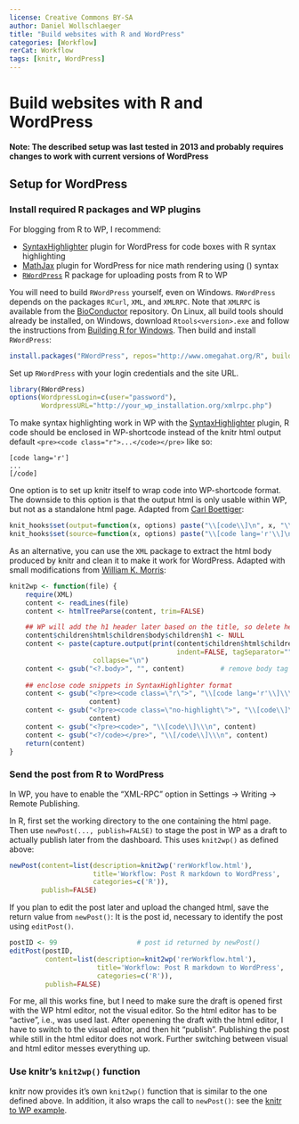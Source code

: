 ---
license: Creative Commons BY-SA
author: Daniel Wollschlaeger
title: "Build websites with R and WordPress"
categories: [Workflow]
rerCat: Workflow
tags: [knitr, WordPress]
---

Build websites with R and WordPress
=========================

**Note: The described setup was last tested in 2013 and probably requires changes to work with current versions of WordPress**

Setup for WordPress
-------------------------

### Install required R packages and WP plugins

For blogging from R to WP, I recommend:

 - [SyntaxHighlighter](http://wordpress.org/extend/plugins/syntaxhighlighter/) plugin for WordPress for code boxes with R syntax highlighting
 - [MathJax](http://wordpress.org/extend/plugins/mathjax-latex/) plugin for WordPress for nice math rendering using \(\LaTeX\) syntax
 - [`RWordPress`](http://www.omegahat.org/RWordPress/) R package for uploading posts from R to WP

You will need to build `RWordPress` yourself, even on Windows. `RWordPress` depends on the packages `RCurl`, `XML`, and `XMLRPC`. Note that `XMLRPC` is available from the [BioConductor](http://bioconductor.org/packages/release/extra/html/XMLRPC.html) repository. On Linux, all build tools should already be installed, on Windows, download `Rtools<version>.exe` and follow the instructions from [Building R for Windows](http://cran.r-project.org/bin/windows/Rtools/). Then build and install `RWordPress`:

```{r eval=FALSE}
install.packages("RWordPress", repos="http://www.omegahat.org/R", build=TRUE)
```

Set up `RWordPress` with your login credentials and the site URL.

```{r eval=FALSE}
library(RWordPress)
options(WordpressLogin=c(user="password"),
        WordpressURL="http://your_wp_installation.org/xmlrpc.php")
```

To make syntax highlighting work in WP with the [SyntaxHighlighter](http://wordpress.org/extend/plugins/syntaxhighlighter/) plugin, R code should be enclosed in WP-shortcode instead of the knitr html output default `<pre><code class="r">...</code></pre>` like so:

```
[code lang='r']
...
[/code]
```

One option is to set up knitr itself to wrap code into WP-shortcode format. The downside to this option is that the output html is only usable within WP, but not as a standalone html page. Adapted from [Carl Boettiger](http://www.carlboettiger.info/2012/02/27/using-knitr-and-rwordpress-to-publish-results-directly-from-r-6.html):

```{r eval=FALSE}
knit_hooks$set(output=function(x, options) paste("\\[code\\]\n", x, "\\[/code\\]\n", sep=""))
knit_hooks$set(source=function(x, options) paste("\\[code lang='r'\\]\n", x, "\\[/code\\]\n", sep=""))
```

As an alternative, you can use the `XML` package to extract the html body produced by knitr and clean it to make it work for WordPress. Adapted with small modifications from [William K. Morris](http://wkmor1.wordpress.com/2012/07/01/rchievement-of-the-day-3-bloggin-from-r-14/):

```{r eval=FALSE}
knit2wp <- function(file) {
    require(XML)
    content <- readLines(file)
    content <- htmlTreeParse(content, trim=FALSE)

    ## WP will add the h1 header later based on the title, so delete here
    content$children$html$children$body$children$h1 <- NULL
    content <- paste(capture.output(print(content$children$html$children$body,
                                          indent=FALSE, tagSeparator="")),
                     collapse="\n")
    content <- gsub("<?.body>", "", content)         # remove body tag
    
    ## enclose code snippets in SyntaxHighlighter format
    content <- gsub("<?pre><code class=\"r\">", "\\[code lang='r'\\]\\\n",
                    content)
    content <- gsub("<?pre><code class=\"no-highlight\">", "\\[code\\]\\\n",
                    content)
    content <- gsub("<?pre><code>", "\\[code\\]\\\n", content)
    content <- gsub("<?/code></pre>", "\\[/code\\]\\\n", content)
    return(content)
}
```

### Send the post from R to WordPress

In WP, you have to enable the "XML-RPC" option in Settings -> Writing -> Remote Publishing.

In R, first set the working directory to the one containing the html page. Then use `newPost(..., publish=FALSE)` to stage the post in WP as a draft to actually publish later from the dashboard. This uses `knit2wp()` as defined above:

```{r eval=FALSE}
newPost(content=list(description=knit2wp('rerWorkflow.html'),
                     title='Workflow: Post R markdown to WordPress',
                     categories=c('R')),
        publish=FALSE)
```

If you plan to edit the post later and upload the changed html, save the return value from `newPost()`: It is the post id, necessary to identify the post using `editPost()`.

```{r eval=FALSE}
postID <- 99                    # post id returned by newPost()
editPost(postID,
         content=list(description=knit2wp('rerWorkflow.html'),
                      title='Workflow: Post R markdown to WordPress',
                      categories=c('R')),
         publish=FALSE)
```


For me, all this works fine, but I need to make sure the draft is opened first with the WP html editor, not the visual editor. So the html editor has to be "active", i.e., was used last. After openening the draft with the html editor, I have to switch to the visual editor, and then hit "publish". Publishing the post while still in the html editor does not work. Further switching between visual and html editor messes everything up.

### Use knitr's `knit2wp()` function

knitr now provides it's own `knit2wp()` function that is similar to the one defined above. In addition, it also wraps the call to `newPost()`: see the [knitr to WP example](https://yihui.name/knitr/demo/wordpress/).
